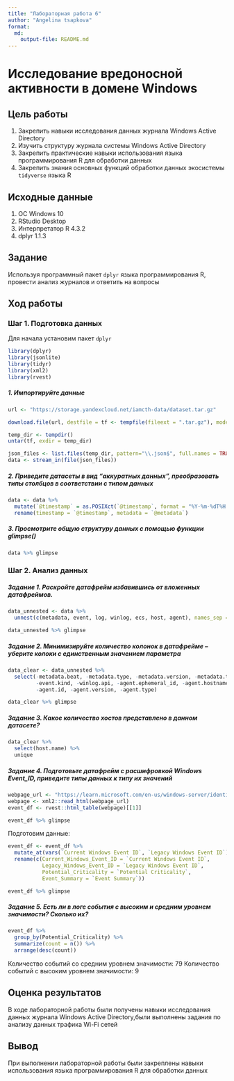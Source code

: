 ---
title: "Лабораторная работа 6"
author: "Angelina tsapkova"
format: 
  md:
    output-file: README.md
---

# Исследование вредоносной активности в домене Windows

## Цель работы

1.  Закрепить навыки исследования данных журнала Windows Active Directory
2.  Изучить структуру журнала системы Windows Active Directory
3.  Закрепить практические навыки использования языка программирования R для обработки данных
4.  Закрепить знания основных функций обработки данных экосистемы `tidyverse` языка R

## Исходные данные

1.  ОС Windows 10
2.  RStudio Desktop
3.  Интерпретатор R 4.3.2
4.  dplyr 1.1.3

## Задание

Используя программный пакет `dplyr` языка программирования R, провести анализ журналов и ответить на вопросы

## Ход работы

### Шаг 1. Подготовка данных

Для начала установим пакет `dplyr`

```{r}
library(dplyr)
library(jsonlite)
library(tidyr)
library(xml2)
library(rvest)
```

##### 1. Импортируйте данные

```{r}
url <- "https://storage.yandexcloud.net/iamcth-data/dataset.tar.gz"

download.file(url, destfile = tf <- tempfile(fileext = ".tar.gz"), mode = "wb")

temp_dir <- tempdir()
untar(tf, exdir = temp_dir)

json_files <- list.files(temp_dir, pattern="\\.json$", full.names = TRUE, recursive = TRUE)
data <- stream_in(file(json_files))
```


##### 2. Приведите датасеты в вид "аккуратных данных", преобразовать типы столбцов в соответствии с типом данных

```{r warning=FALSE}
data <- data %>%
  mutate(`@timestamp` = as.POSIXct(`@timestamp`, format = "%Y-%m-%dT%H:%M:%OSZ", tz = "UTC")) %>%
  rename(timestamp = `@timestamp`, metadata = `@metadata`)
```

##### 3. Просмотрите общую структуру данных с помощью функции glimpse()

```{r}
data %>% glimpse
```

### Шаг 2. Анализ данных

##### Задание 1. Раскройте датафрейм избавившись от вложенных датафреймов.

```{r}
data_unnested <- data %>%
  unnest(c(metadata, event, log, winlog, ecs, host, agent), names_sep = ".")

data_unnested %>% glimpse
```

##### Задание 2. Минимизируйте количество колонок в датафрейме -- уберите колоки с единственным значением параметра

```{r}
data_clear <- data_unnested %>%
  select(-metadata.beat, -metadata.type, -metadata.version, -metadata.topic, 
         -event.kind, -winlog.api, -agent.ephemeral_id, -agent.hostname, 
         -agent.id, -agent.version, -agent.type)

data_clear %>% glimpse
```

##### Задание 3. Какое количество хостов представлено в данном датасете?

```{r}
data_clear %>%
  select(host.name) %>%
  unique
```

##### Задание 4. Подготовьте датафрейм с расшифровкой Windows Event_ID, приведите типы данных к типу их значений

```{r}
webpage_url <- "https://learn.microsoft.com/en-us/windows-server/identity/ad-ds/plan/appendix-l--events-to-monitor"
webpage <- xml2::read_html(webpage_url)
event_df <- rvest::html_table(webpage)[[1]]

event_df %>% glimpse
```

Подготовим данные:

```{r warning=FALSE}
event_df <- event_df %>%
  mutate_at(vars(`Current Windows Event ID`, `Legacy Windows Event ID`), as.integer) %>%
  rename(c(Current_Windows_Event_ID = `Current Windows Event ID`, 
           Legacy_Windows_Event_ID = `Legacy Windows Event ID`, 
           Potential_Criticality = `Potential Criticality`, 
           Event_Summary = `Event Summary`))

event_df %>% glimpse
```

##### Задание 5. Есть ли в логе события с высоким и средним уровнем значимости? Сколько их?

```{r}
event_df %>% 
  group_by(Potential_Criticality) %>%
  summarize(count = n()) %>%
  arrange(desc(count))
```

Количество событий со средним уровнем значимости: 79 
Количество событий с высоким уровнем значимости: 9

## Оценка результатов

В ходе лабораторной работы были получены навыки исследования данных журнала Windows Active Directory,были выполнены задания по анализу данных трафика Wi-Fi сетей

## Вывод
При выполнении лабораторной работы были закреплены навыки использования языка программирования R для обработки данных
